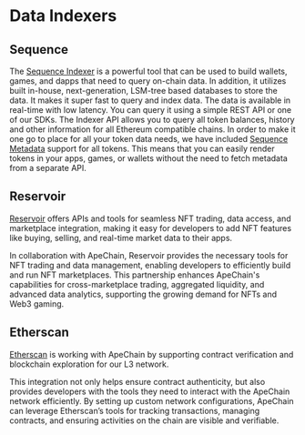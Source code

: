 # Data Indexers

## Sequence

The [Sequence Indexer](https://docs.sequence.xyz/api-references/indexer/overview) is a powerful tool that can be used to build wallets, games, and dapps that
need to query on-chain data. In addition, it utilizes built in-house, next-generation, LSM-tree
based databases to store the data. It makes it super fast to query and index data. The data is
available in real-time with low latency. You can query it using a simple REST API or one of our SDKs. The Indexer API allows you to query all token balances, history and other information for
all Ethereum compatible chains. In order to make it one go to place for all your token data needs,
we have included [Sequence Metadata](https://docs.sequence.xyz/api-references/metadata/overview) support for all tokens. This means that
you can easily render tokens in your apps, games, or wallets without the need to fetch metadata from
a separate API.

## Reservoir

[Reservoir](https://reservoir.tools/) offers APIs and tools for seamless NFT trading, data access, and marketplace integration, making it easy for developers to add NFT features like buying, selling, and real-time market data to their apps.

In collaboration with ApeChain, Reservoir provides the necessary tools for NFT trading and data management, enabling developers to efficiently build and run NFT marketplaces. This partnership enhances ApeChain's capabilities for cross-marketplace trading, aggregated liquidity, and advanced data analytics, supporting the growing demand for NFTs and Web3 gaming.

## Etherscan

[Etherscan](https://etherscan.io/) is working with ApeChain by supporting contract verification and blockchain exploration for our L3 network. 

This integration not only helps ensure contract authenticity, but also provides developers with the tools they need to interact with the ApeChain network efficiently. By setting up custom network configurations, ApeChain can leverage Etherscan’s tools for tracking transactions, managing contracts, and ensuring activities on the chain are visible and verifiable​.
